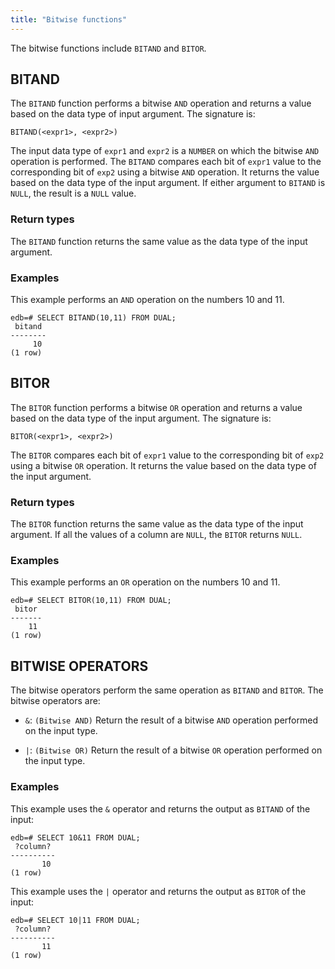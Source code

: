 ```yaml
---
title: "Bitwise functions"
---
```


<div id="numeric_functions" class="registered_link"></div>

The bitwise functions include `BITAND` and `BITOR`.

## BITAND

The `BITAND` function performs a bitwise `AND` operation and returns a value based on the data type of input argument. The signature is:

```text
BITAND(<expr1>, <expr2>)
```

The input data type of `expr1` and `expr2` is a `NUMBER` on which the bitwise `AND` operation is performed. The `BITAND` compares each bit of `expr1` value to the corresponding bit of `exp2` using a bitwise `AND` operation. It returns the value based on the data type of the input argument. If either argument to `BITAND` is `NULL`, the result is a `NULL` value.

### Return types

The `BITAND` function returns the same value as the data type of the input argument.

### Examples

This example performs an `AND` operation on the numbers 10 and 11.

```text
edb=# SELECT BITAND(10,11) FROM DUAL;
 bitand 
--------
     10
(1 row)
```

## BITOR

The `BITOR` function performs a bitwise `OR` operation and returns a value based on the data type of the input argument. The signature is:

```text
BITOR(<expr1>, <expr2>)
```

The `BITOR` compares each bit of `expr1` value to the corresponding bit of `exp2` using a bitwise `OR` operation. It returns the value based on the data type of the input argument.

### Return types

The `BITOR` function returns the same value as the data type of the input argument. If all the values of a column are `NULL`, the `BITOR` returns `NULL`.

### Examples

This example performs an `OR` operation on the numbers 10 and 11.

```text
edb=# SELECT BITOR(10,11) FROM DUAL;
 bitor 
-------
    11
(1 row)
```

## BITWISE OPERATORS

The bitwise operators perform the same operation as `BITAND` and `BITOR`. The bitwise operators are:

-  `&`: `(Bitwise AND)` Return the result of a bitwise `AND` operation performed on the input type.

-  `|`: `(Bitwise OR)` Return the result of a bitwise `OR` operation performed on the input type.

### Examples

This example uses the `&` operator and returns the output as `BITAND` of the input:

```text
edb=# SELECT 10&11 FROM DUAL;
 ?column? 
----------
       10
(1 row)
```

This example uses the `|` operator and returns the output as `BITOR` of the input:

```text
edb=# SELECT 10|11 FROM DUAL;
 ?column? 
----------
       11
(1 row)
```
